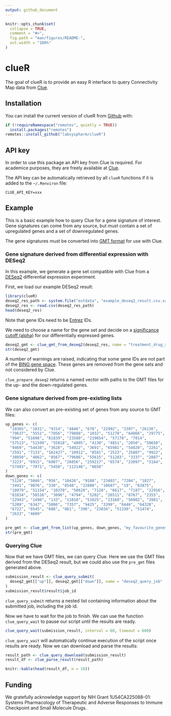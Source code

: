 ```yaml
---
output: github_document
---
```


<!-- README.md is generated from README.Rmd. Please edit that file -->

```r
knitr::opts_chunk$set(
  collapse = TRUE,
  comment = "#>",
  fig.path = "man/figures/README-",
  out.width = "100%"
)
```
# clueR

<!-- badges: start -->
<!-- badges: end -->

The goal of clueR is to provide an easy R interface to query Connectivity Map
data from [Clue](https://clue.io).

## Installation

You can install the current version of clueR from
[Github](https://github.com/labsyspharm/clueR) with:

```r
if (!requireNamespace("remotes", quietly = TRUE))
  install.packages("remotes")
remotes::install_github("labsyspharm/clueR")
```

## API key

In order to use this package an API key from Clue is required. For academice
purposes, they are freely available at [Clue](https://clue.io).

The API key can be automatically retrieved by all `clueR` functions if it is
added to the `~/.Renviron` file:

```
CLUE_API_KEY=xxx
```

## Example

This is a basic example how to query Clue for a gene signature of interest. Gene
signatures can come from any source, but must contain a set of upregulated genes
and a set of downregulated genes.

The gene signatures must be converted into
[GMT format](https://software.broadinstitute.org/cancer/software/genepattern/file-formats-guide#GMT)
for use with Clue.

### Gene signature derived from differential expression with DESeq2

In this example, we generate a gene set compatible with Clue from a
[DESeq2](https://bioconductor.org/packages/release/bioc/html/DESeq2.html)
differential expression experiment.

First, we load our example DESeq2 result:

```r
library(clueR)
deseq2_res_path <- system.file("extdata", "example_deseq2_result.csv.xz", package = "clueR")
deseq2_res <- read.csv(deseq2_res_path)
head(deseq2_res)
```

Note that gene IDs need to be [Entrez](https://www.ncbi.nlm.nih.gov/gene/) IDs.

We need to choose a name for the gene set and decide on a
[significance cutoff (alpha)](https://bioconductor.org/packages/release/bioc/vignettes/DESeq2/inst/doc/DESeq2.html#p-values-and-adjusted-p-values)
for our differentially expressed genes.

```r
deseq2_gmt <- clue_gmt_from_deseq2(deseq2_res, name = "treatment_drug_x", alpha = 0.05)
str(deseq2_gmt)
```

A number of warnings are raised, indicating that some gene IDs are not part of
the [BING gene space](https://clue.io/connectopedia/category/Concept). These
genes are removed from the gene sets and not considered by Clue.

`clue_prepare_deseq2` returns a named vector with paths to the GMT
files for the up- and the down-regulated genes.

### Gene signature derived from pre-existing lists

We can also convert an pre-existing set of genes from any source to GMT files:

```r
up_genes <- c(
  "10365", "1831", "9314", "4846", "678", "22992", "3397", "26136", 
  "79637", "5551", "7056", "79888", "1032", "51278", "64866", "29775", 
  "994", "51696", "81839", "23580", "219654", "57178", "7014", 
  "57513", "51599", "55818", "4005", "4130", "4851", "2050", "50650", 
  "9469", "54438", "3628", "54922", "3691", "65981", "54820", "2261", 
  "2591", "7133", "162427", "10912", "8581", "2523", "25807", "9922", 
  "30850", "4862", "8567", "79686", "55615", "51283", "3337", "2887", 
  "3223", "6915", "6907", "26056", "259217", "6574", "23097", "5164", 
  "57493", "7071", "5450", "113146", "8650"
)
down_genes <- c(
  "5128", "5046", "956", "10426", "9188", "23403", "7204", "1827", 
  "3491", "9076", "330", "8540", "22800", "10687", "19", "63875", 
  "10979", "51154", "10370", "50628", "7128", "6617", "7187", "22916", 
  "81034", "58516", "3096", "4794", "5202", "26511", "8767", "2355", 
  "22943", "1490", "133", "11010", "51025", "23160", "56902", "3981", 
  "5209", "6347", "5806", "7357", "9425", "3399", "6446", "64328", 
  "6722", "8545", "688", "861", "390", "23034", "51330", "51474", 
  "2633", "4609"
)

pre_gmt <- clue_gmt_from_list(up_genes, down_genes, "my_favourite_genes")
str(pre_gmt)
```

### Querying Clue

Now that we have GMT files, we can query Clue. Here we use the GMT files derived
from the DESeq2 result, but we could also use the `pre_gmt` files generated
above.

```r
submission_result <- clue_query_submit(
  deseq2_gmt[["up"]], deseq2_gmt[["down"]], name = "deseq2_query_job"
)
submission_result$result$job_id
```

`clue_query_submit` returns a nested list containing information about the submitted
job, including the job id.

Now we have to wait for the job to finish. We can use the function `clue_query_wait`
to pause our script until the results are ready.

```r
clue_query_wait(submission_result, interval = 60, timeout = 600)
```

`clue_query_wait` will automatically continue execution of the script once results
are ready. Now we can download and parse the results:

```r
result_path <- clue_query_download(submission_result)
result_df <- clue_parse_result(result_path)
```

```r
knitr::kable(head(result_df, n = 10))
```

## Funding

We gratefully acknowledge support by NIH Grant 1U54CA225088-01: Systems
Pharmacology of Therapeutic and Adverse Responses to Immune Checkpoint and Small
Molecule Drugs.
